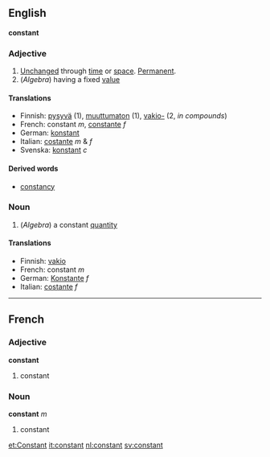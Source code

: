 ==English==
'''constant'''

===Adjective===

#[[Unchanged]] through [[time]] or [[space]].  [[Permanent]].
#(''Algebra'') having a fixed [[value]]

====Translations====
*Finnish: [[pysyvä]] (1), [[muuttumaton]] (1), [[vakio-]] (2, ''in compounds'')
*French: constant ''m'', [[constante]] ''f''
*German: [[konstant]]
*Italian: [[costante]] ''m'' & ''f''
*Svenska: [[konstant]] ''c''

====Derived words====
*[[constancy]]

===Noun===

#(''Algebra'') a constant [[quantity]]

====Translations====
*Finnish: [[vakio]]
*French: constant ''m''
*German: [[Konstante]] ''f''
*Italian: [[costante]] ''f''

----

==French==

===Adjective===
'''constant'''

# constant

===Noun===
'''constant''' ''m''

# constant

[[et:Constant]]
[[it:constant]]
[[nl:constant]]
[[sv:constant]]
